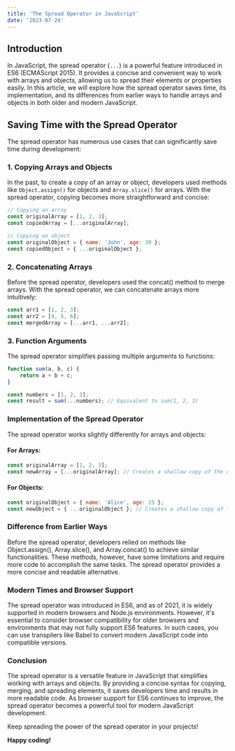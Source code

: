 ```yaml
---
title: 'The Spread Operator in JavaScript'
date: '2023-07-24'
---
```


## Introduction

In JavaScript, the spread operator (`...`) is a powerful feature introduced in ES6 (ECMAScript 2015). It provides a concise and convenient way to work with arrays and objects, allowing us to spread their elements or properties easily. In this article, we will explore how the spread operator saves time, its implementation, and its differences from earlier ways to handle arrays and objects in both older and modern JavaScript.

## Saving Time with the Spread Operator

The spread operator has numerous use cases that can significantly save time during development:

### 1. Copying Arrays and Objects

In the past, to create a copy of an array or object, developers used methods like `Object.assign()` for objects and `Array.slice()` for arrays. With the spread operator, copying becomes more straightforward and concise:

```javascript
// Copying an array
const originalArray = [1, 2, 3];
const copiedArray = [...originalArray];

// Copying an object
const originalObject = { name: 'John', age: 30 };
const copiedObject = { ...originalObject };
```

### 2. Concatenating Arrays

Before the spread operator, developers used the concat() method to merge arrays. With the spread operator, we can concatenate arrays more intuitively:

```javascript
const arr1 = [1, 2, 3];
const arr2 = [4, 5, 6];
const mergedArray = [...arr1, ...arr2];
```

### 3. Function Arguments

The spread operator simplifies passing multiple arguments to functions:

```javascript
function sum(a, b, c) {
	return a + b + c;
}

const numbers = [1, 2, 3];
const result = sum(...numbers); // Equivalent to sum(1, 2, 3)
```

### Implementation of the Spread Operator

The spread operator works slightly differently for arrays and objects:

#### For Arrays:

```javascript
const originalArray = [1, 2, 3];
const newArray = [...originalArray]; // Creates a shallow copy of the original array
```

#### For Objects:

```javascript
const originalObject = { name: 'Alice', age: 25 };
const newObject = { ...originalObject }; // Creates a shallow copy of the original object
```

### Difference from Earlier Ways

Before the spread operator, developers relied on methods like Object.assign(), Array.slice(), and Array.concat() to achieve similar functionalities. These methods, however, have some limitations and require more code to accomplish the same tasks. The spread operator provides a more concise and readable alternative.

### Modern Times and Browser Support

The spread operator was introduced in ES6, and as of 2021, it is widely supported in modern browsers and Node.js environments. However, it's essential to consider browser compatibility for older browsers and environments that may not fully support ES6 features. In such cases, you can use transpilers like Babel to convert modern JavaScript code into compatible versions.

### Conclusion

The spread operator is a versatile feature in JavaScript that simplifies working with arrays and objects. By providing a concise syntax for copying, merging, and spreading elements, it saves developers time and results in more readable code. As browser support for ES6 continues to improve, the spread operator becomes a powerful tool for modern JavaScript development.

Keep spreading the power of the spread operator in your projects!

**Happy coding!**
